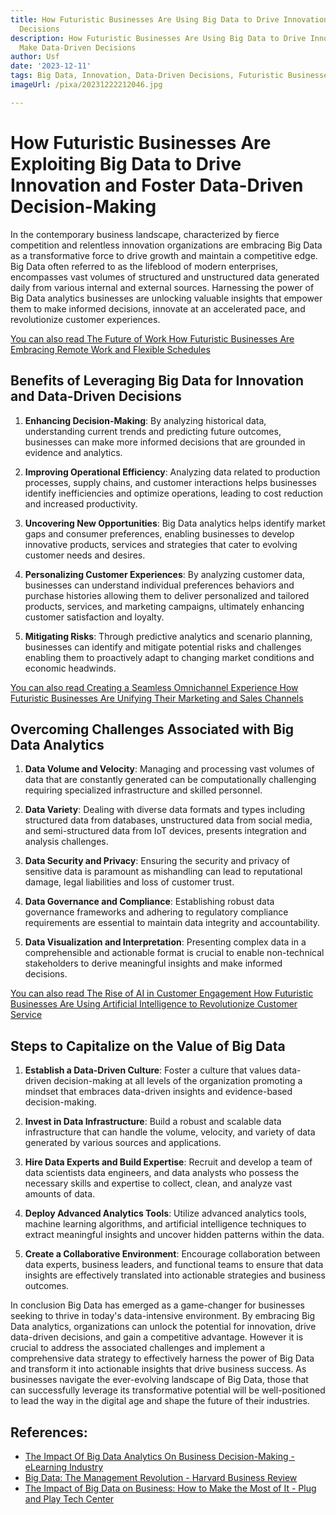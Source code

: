 ```yaml
---
title: How Futuristic Businesses Are Using Big Data to Drive Innovation and Make Data-Driven
  Decisions
description: How Futuristic Businesses Are Using Big Data to Drive Innovation and
  Make Data-Driven Decisions
author: Usf
date: '2023-12-11'
tags: Big Data, Innovation, Data-Driven Decisions, Futuristic Businesses
imageUrl: /pixa/20231222212046.jpg

---
```

# How Futuristic Businesses Are Exploiting Big Data to Drive Innovation and Foster Data-Driven Decision-Making

In the contemporary business landscape, characterized by fierce  competition  and relentless  innovation organizations are embracing  Big Data as a transformative force to drive growth and maintain a competitive edge. Big Data often referred  to as the lifeblood of modern enterprises, encompasses vast volumes of structured and unstructured data generated daily from various internal and external sources. Harnessing  the power of  Big Data analytics businesses are unlocking valuable  insights that empower them to make informed decisions, innovate at an accelerated pace,  and revolutionize customer experiences.

[You can also read The Future of  Work How Futuristic Businesses Are Embracing Remote Work  and Flexible  Schedules](The%20Future%20of%20Work%20How%20Futuristic%20Businesses%20Are%20Embracing%20Remote%20Work%20and%20Flexible%20Schedules)


## Benefits of Leveraging Big Data for Innovation  and Data-Driven Decisions

1. **Enhancing  Decision-Making**: By analyzing  historical  data, understanding current trends and predicting future outcomes, businesses can make more  informed decisions that are grounded  in evidence and analytics.

2. **Improving Operational Efficiency**: Analyzing  data related to production processes, supply chains, and customer interactions helps businesses identify inefficiencies  and optimize operations, leading to cost reduction and increased productivity.

3.  **Uncovering New Opportunities**: Big Data analytics helps identify market gaps and consumer preferences, enabling businesses  to develop innovative products, services and strategies that cater to evolving customer needs and desires.

4. **Personalizing  Customer Experiences**: By analyzing customer data, businesses can understand individual preferences behaviors and purchase histories allowing them to  deliver personalized and tailored products,  services,  and marketing campaigns, ultimately enhancing customer satisfaction  and loyalty.

5. **Mitigating Risks**: Through predictive analytics and scenario planning, businesses can identify  and mitigate potential risks  and challenges enabling them to proactively adapt to changing  market conditions and economic headwinds.

[You can also read Creating a Seamless Omnichannel Experience How Futuristic Businesses Are Unifying Their Marketing and Sales Channels](Creating%20a%20Seamless%20Omnichannel%20Experience%20How%20Futuristic%20Businesses%20Are%20Unifying%20Their%20Marketing%20and%20Sales%20Channels)


## Overcoming Challenges Associated with  Big Data Analytics

1. **Data Volume and Velocity**:  Managing and processing vast volumes of data that are constantly generated can be computationally challenging requiring specialized infrastructure and skilled personnel.

2. **Data Variety**: Dealing with  diverse data  formats and types including structured data from databases, unstructured data from social media, and semi-structured data from IoT devices, presents integration and analysis challenges.

3. **Data Security and  Privacy**: Ensuring the security  and privacy of sensitive  data is  paramount as mishandling can lead  to reputational damage, legal liabilities and loss of customer trust.

4. **Data Governance and Compliance**: Establishing robust data governance frameworks and adhering to regulatory compliance requirements are  essential to maintain data integrity and accountability.

5. **Data Visualization and Interpretation**: Presenting complex data in a comprehensible and  actionable format is crucial to enable non-technical stakeholders to derive meaningful insights and make informed decisions.

[You can also read  The Rise of AI in Customer Engagement How Futuristic Businesses Are Using Artificial Intelligence to Revolutionize Customer Service](The%20Rise%20of%20AI%20in%20Customer%20Engagement%20How%20Futuristic%20Businesses%20Are%20Using%20Artificial%20Intelligence%20to%20Revolutionize%20Customer%20Service)


## Steps to Capitalize on the Value of  Big Data

1. **Establish a Data-Driven Culture**: Foster a culture that values data-driven decision-making at all levels of the organization promoting a mindset  that embraces data-driven insights and evidence-based decision-making.

2. **Invest in Data Infrastructure**: Build a robust and scalable data infrastructure  that can handle  the volume, velocity, and variety of data generated by various sources and applications.

3. **Hire Data Experts and Build Expertise**: Recruit and develop a team of  data scientists data engineers, and data analysts who possess the necessary skills and expertise to collect,  clean, and analyze vast amounts of  data.

4. **Deploy Advanced  Analytics Tools**: Utilize advanced  analytics tools, machine learning algorithms, and artificial intelligence  techniques  to extract meaningful insights and uncover hidden patterns within the data.

5. **Create a Collaborative Environment**: Encourage  collaboration  between data experts, business  leaders, and functional teams to ensure that data insights are effectively translated into actionable strategies and  business outcomes.

In conclusion Big Data has emerged as a  game-changer for businesses  seeking to thrive in today's data-intensive environment. By embracing Big Data analytics, organizations can unlock the potential for innovation, drive  data-driven decisions, and gain  a competitive advantage. However it  is crucial to address  the associated challenges and  implement a comprehensive data  strategy to  effectively harness the power of Big Data and transform it into actionable insights that drive business success. As businesses navigate the ever-evolving  landscape  of Big Data, those that can  successfully leverage its transformative potential will be well-positioned to lead the way in the digital age and  shape the future of their industries.

## References:
- [The Impact Of Big Data Analytics On Business Decision-Making - eLearning Industry](https://elearningindustry.com/the-impact-of-big-data-analytics-on-business-decision-making)
- [Big Data: The Management Revolution - Harvard Business Review](https://hbr.org/2012/10/big-data-the-management-revolution)
- [The Impact of Big Data on Business: How to Make the Most of It - Plug and Play Tech Center](https://www.plugandplaytechcenter.com/resources/impact-big-data-business/)
